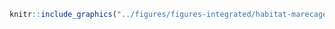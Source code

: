 <!-- #### Habitats - Marécage {-} -->


<!-- -------------------------------------------------- -->

```r
knitr::include_graphics("../figures/figures-integrated/habitat-marecage.png")
```

<br>
